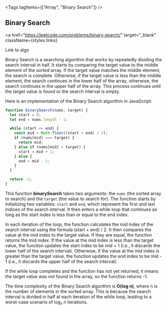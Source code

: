 
<Tags tagItems={["Array", "Binary Search"]} />
## Binary Search

<a
  href="https://leetcode.com/problems/binary-search/"
  target="_blank"
  className={styles.links}
>
  Link to algo
</a>

Binary Search is a searching algorithm that works by repeatedly dividing the search interval in half. It starts by comparing the target value to the middle element of the sorted array. If the target value matches the middle element, the search is complete. Otherwise, if the target value is less than the middle element, the search continues in the lower half of the array, otherwise, the search continues in the upper half of the array. This process continues until the target value is found or the search interval is empty.

Here is an implementation of the Binary Search algorithm in JavaScript:

```js
function binarySearch(nums, target) {
  let start = 0;
  let end = nums.length - 1;

  while (start <= end) {
    const mid = Math.floor((start + end) / 2);
    if (nums[mid] === target) {
      return mid;
    } else if (nums[mid] < target) {
      start = mid + 1;
    } else {
      end = mid - 1;
    }
  }

  return -1;
}
```

This function **binarySearch** takes two arguments: the `nums` (the sorted array to search) and the `target` (the value to search for). The function starts by initializing two variables: `start` and `end`, which represent the first and last indices of the search interval. It then enters a while loop that continues as long as the start index is less than or equal to the end index.

In each iteration of the loop, the function calculates the mid index of the search interval using the formula (start + end) / 2. It then compares the value at the mid index to the target value. If they are equal, the function returns the mid index. If the value at the mid index is less than the target value, the function updates the start index to be mid + 1 (i.e., it discards the lower half of the search interval). Otherwise, if the value at the mid index is greater than the target value, the function updates the end index to be mid - 1 (i.e., it discards the upper half of the search interval).

If the while loop completes and the function has not yet returned, it means the target value was not found in the array, so the function returns -1.

The time complexity of the Binary Search algorithm is **O(log n)**, where n is the number of elements in the sorted array. This is because the search interval is divided in half at each iteration of the while loop, leading to a worst-case scenario of log₂ n iterations.
